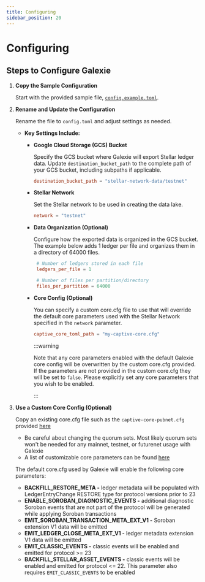 ```yaml
---
title: Configuring
sidebar_position: 20
---
```


# Configuring

## Steps to Configure Galexie

1. **Copy the Sample Configuration**

   Start with the provided sample file, [`config.example.toml`](https://github.com/stellar/go/blob/master/services/galexie/config.example.toml).

2. **Rename and Update the Configuration**

   Rename the file to `config.toml` and adjust settings as needed.

   - **Key Settings Include:**

     - **Google Cloud Storage (GCS) Bucket**

       Specify the GCS bucket where Galexie will export Stellar ledger data. Update `destination_bucket_path` to the complete path of your GCS bucket, including subpaths if applicable.

       ```toml
       destination_bucket_path = "stellar-network-data/testnet"
       ```

     - **Stellar Network**

       Set the Stellar network to be used in creating the data lake.

       ```toml
       network = "testnet"
       ```

     - **Data Organization (Optional)**

       Configure how the exported data is organized in the GCS bucket. The example below adds 1 ledger per file and organizes them in a directory of 64000 files.

       ```toml
        # Number of ledgers stored in each file
        ledgers_per_file = 1

        # Number of files per partition/directory
        files_per_partition = 64000
       ```

     - **Core Config (Optional)**

       You can specify a custom core.cfg file to use that will override the default core parameters used with the Stellar Network specified in the `network` parameter.

       ```toml
       captive_core_toml_path = "my-captive-core.cfg"
       ```

       :::warning

       Note that any core parameters enabled with the default Galexie core config will be overwritten by the custom core.cfg provided. If the parameters are not provided in the custom core.cfg they will be set to `false`. Please explicitly set any core parameters that you wish to be enabled.

       :::

3. **Use a Custom Core Config (Optional)**

   Copy an existing core.cfg file such as the `captive-core-pubnet.cfg` provided [here](https://github.com/stellar/go/blob/master/ingest/ledgerbackend/configs/captive-core-pubnet.cfg)

   - Be careful about changing the quorum sets. Most likely quorum sets won't be needed for any mainnet, testnet, or futurenet usage with Galexie
   - A list of customizable core parameters can be found [here](https://github.com/stellar/stellar-core/blob/master/src/main/Config.h)

   The default core.cfg used by Galexie will enable the following core parameters:

   - **BACKFILL_RESTORE_META -** ledger metadata will be populated with LedgerEntryChange RESTORE type for protocol versions prior to 23
   - **ENABLE_SOROBAN_DIAGNOSTIC_EVENTS -** additional diagnostic Soroban events that are not part of the protocol will be generated while applying Soroban transactions
   - **EMIT_SOROBAN_TRANSACTION_META_EXT_V1 -** Soroban extension V1 data will be emitted
   - **EMIT_LEDGER_CLOSE_META_EXT_V1 -** ledger metadata extension V1 data will be emitted
   - **EMIT_CLASSIC_EVENTS -** classic events will be enabled and emitted for protocol \>= 23
   - **BACKFILL_STELLAR_ASSET_EVENTS -** classic events will be enabled and emitted for protocol \<\= 22. This parameter also requires `EMIT_CLASSIC_EVENTS` to be enabled
